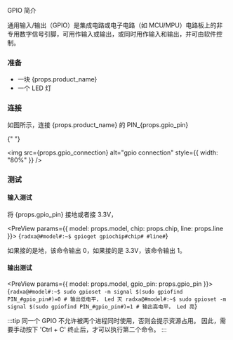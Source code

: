 
GPIO 简介

通用输入/输出（GPIO）是集成电路或电子电路（如 MCU/MPU）电路板上的非专用数字信号引脚，可用作输入或输出，或同时用作输入和输出，并可由软件控制。

### 准备

<ul>
  <li>一块 {props.product_name}</li>
  <li>一个 LED 灯</li>
</ul>

### 连接

<p>
  如图所示，连接 {props.product_name} 的 PIN_{props.gpio_pin}
</p>{" "}

<img
  src={props.gpio_connection}
  alt="gpio connection"
  style={{ width: "80%" }}
/>

### 测试

#### 输入测试

将 {props.gpio_pin} 接地或者接 3.3V，

<PreView params={{ model: props.model, chip: props.chip, line: props.line }}>
  {`
  radxa@#model#:~$ gpioget gpiochip#chip# #line#
  `}
</PreView>

如果接的是地，该命令输出 0，如果接的是 3.3V，该命令输出 1。

#### 输出测试

<PreView params={{ model: props.model, gpio_pin: props.gpio_pin }}>
  {`
  radxa@#model#:~$ sudo gpioset -m signal $(sudo gpiofind PIN_#gpio_pin#)=0 # 输出低电平， Led 灭
  radxa@#model#:~$ sudo gpioset -m signal $(sudo gpiofind PIN_#gpio_pin#)=1 # 输出高电平， Led 亮
  `}
</PreView>

:::tip
同一个 GPIO 不允许被两个进程同时使用，否则会提示资源占用。
因此，需要手动按下 'Ctrl + C' 终止后，才可以执行第二个命令。
:::
